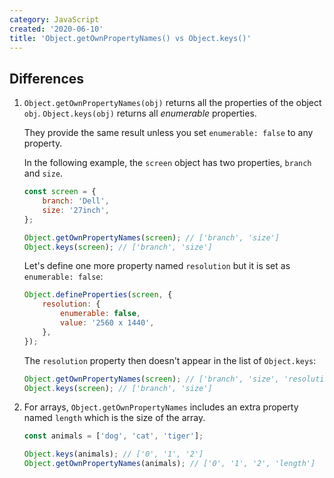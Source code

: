 ```yaml
---
category: JavaScript
created: '2020-06-10'
title: 'Object.getOwnPropertyNames() vs Object.keys()'
---
```


## Differences

1. `Object.getOwnPropertyNames(obj)` returns all the properties of the object `obj`. `Object.keys(obj)` returns all _enumerable_ properties.

    They provide the same result unless you set `enumerable: false` to any property.

    In the following example, the `screen` object has two properties, `branch` and `size`.

    ```js
    const screen = {
        branch: 'Dell',
        size: '27inch',
    };

    Object.getOwnPropertyNames(screen); // ['branch', 'size']
    Object.keys(screen); // ['branch', 'size']
    ```

    Let's define one more property named `resolution` but it is set as `enumerable: false`:

    ```js
    Object.defineProperties(screen, {
        resolution: {
            enumerable: false,
            value: '2560 x 1440',
        },
    });
    ```

    The `resolution` property then doesn't appear in the list of `Object.keys`:

    ```js
    Object.getOwnPropertyNames(screen); // ['branch', 'size', 'resolution']
    Object.keys(screen); // ['branch', 'size']
    ```

2. For arrays, `Object.getOwnPropertyNames` includes an extra property named `length` which is the size of the array.

    ```js
    const animals = ['dog', 'cat', 'tiger'];

    Object.keys(animals); // ['0', '1', '2']
    Object.getOwnPropertyNames(animals); // ['0', '1', '2', 'length']
    ```
